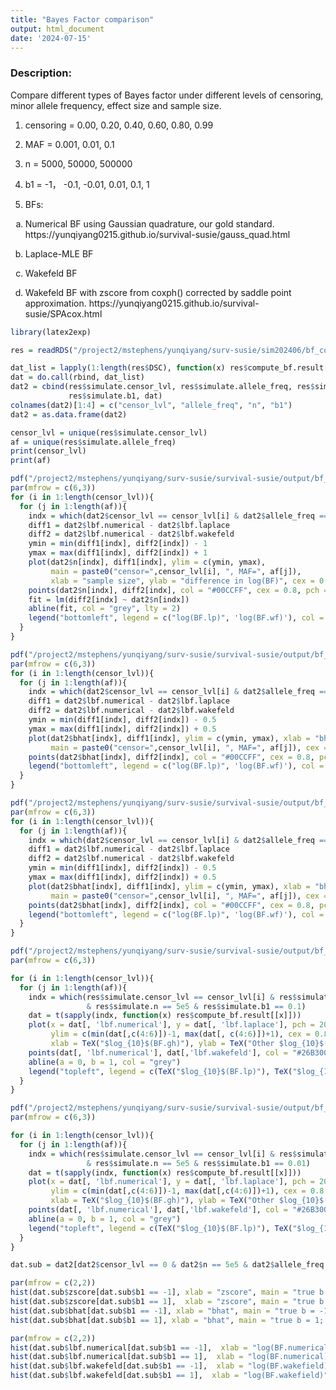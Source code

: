 ```yaml
---
title: "Bayes Factor comparison"
output: html_document
date: '2024-07-15'
---
```



### Description:

Compare different types of Bayes factor under different levels of censoring, minor allele frequency, effect size and sample size. 

1. censoring = 0.00, 0.20, 0.40, 0.60, 0.80, 0.99

2. MAF = 0.001, 0.01, 0.1

3. n = 5000, 50000, 500000

4. b1 = -1， -0.1, -0.01, 0.01, 0.1, 1

5. BFs: 

(a) Numerical BF using Gaussian quadrature, our gold standard. https://yunqiyang0215.github.io/survival-susie/gauss_quad.html

(b) Laplace-MLE BF

(c) Wakefeld BF

(d) Wakefeld BF with zscore from coxph() corrected by saddle point approximation. https://yunqiyang0215.github.io/survival-susie/SPAcox.html

```r
library(latex2exp)
```

```r
res = readRDS("/project2/mstephens/yunqiyang/surv-susie/sim202406/bf_comparison0712/res_bf.rds")
```


```r
dat_list = lapply(1:length(res$DSC), function(x) res$compute_bf.result[[x]])
dat = do.call(rbind, dat_list)
dat2 = cbind(res$simulate.censor_lvl, res$simulate.allele_freq, res$simulate.n, 
             res$simulate.b1, dat)
colnames(dat2)[1:4] = c("censor_lvl", "allele_freq", "n", "b1")
dat2 = as.data.frame(dat2)
```

```r
censor_lvl = unique(res$simulate.censor_lvl)
af = unique(res$simulate.allele_freq)
print(censor_lvl)
print(af)
```

```r
pdf("/project2/mstephens/yunqiyang/surv-susie/survival-susie/output/bf_different_n_large_b.pdf", width = 8, height = 18)
par(mfrow = c(6,3))
for (i in 1:length(censor_lvl)){
  for (j in 1:length(af)){
    indx = which(dat2$censor_lvl == censor_lvl[i] & dat2$allele_freq == af[j] & dat2$b1 == 1)
    diff1 = dat2$lbf.numerical - dat2$lbf.laplace
    diff2 = dat2$lbf.numerical - dat2$lbf.wakefeld
    ymin = min(diff1[indx], diff2[indx]) - 1
    ymax = max(diff1[indx], diff2[indx]) + 1
    plot(dat2$n[indx], diff1[indx], ylim = c(ymin, ymax),
         main = paste0("censor=",censor_lvl[i], ", MAF=", af[j]),
         xlab = "sample size", ylab = "difference in log(BF)", cex = 0.8, pch = 20)
    points(dat2$n[indx], diff2[indx], col = "#00CCFF", cex = 0.8, pch = 20)
    fit = lm(diff2[indx] ~ dat2$n[indx])
    abline(fit, col = "grey", lty = 2) 
    legend("bottomleft", legend = c("log(BF.lp)", 'log(BF.wf)'), col = c(1, "#00CCFF"), pch = 20, cex = 0.8)
  }
}
```

```r
pdf("/project2/mstephens/yunqiyang/surv-susie/survival-susie/output/bf_different_bhat_small_n.pdf", width = 8, height = 18)
par(mfrow = c(6,3))
for (i in 1:length(censor_lvl)){
  for (j in 1:length(af)){
    indx = which(dat2$censor_lvl == censor_lvl[i] & dat2$allele_freq == af[j] & dat2$n == 5e3)
    diff1 = dat2$lbf.numerical - dat2$lbf.laplace
    diff2 = dat2$lbf.numerical - dat2$lbf.wakefeld
    ymin = min(diff1[indx], diff2[indx]) - 0.5
    ymax = max(diff1[indx], diff2[indx]) + 0.5
    plot(dat2$bhat[indx], diff1[indx], ylim = c(ymin, ymax), xlab = "bhat", ylab = "difference in log(BF)",
         main = paste0("censor=",censor_lvl[i], ", MAF=", af[j]), cex = 0.8, pch = 20)
    points(dat2$bhat[indx], diff2[indx], col = "#00CCFF", cex = 0.8, pch = 20)
    legend("bottomleft", legend = c("log(BF.lp)", 'log(BF.wf)'), col = c(1, "#00CCFF"), pch = 20, cex = 0.8)
  }
}

```

```r
pdf("/project2/mstephens/yunqiyang/surv-susie/survival-susie/output/bf_different_bhat_large_n.pdf", width = 8, height = 18)
par(mfrow = c(6,3))
for (i in 1:length(censor_lvl)){
  for (j in 1:length(af)){
    indx = which(dat2$censor_lvl == censor_lvl[i] & dat2$allele_freq == af[j] & dat2$n == 5e5)
    diff1 = dat2$lbf.numerical - dat2$lbf.laplace
    diff2 = dat2$lbf.numerical - dat2$lbf.wakefeld
    ymin = min(diff1[indx], diff2[indx]) - 0.5
    ymax = max(diff1[indx], diff2[indx]) + 0.5
    plot(dat2$bhat[indx], diff1[indx], ylim = c(ymin, ymax), xlab = "bhat", ylab = "difference in log(BF)",
         main = paste0("censor=",censor_lvl[i], ", MAF=", af[j]), cex = 0.8, pch = 20)
    points(dat2$bhat[indx], diff2[indx], col = "#00CCFF", cex = 0.8, pch = 20)
    legend("bottomleft", legend = c("log(BF.lp)", 'log(BF.wf)'), col = c(1, "#00CCFF"), pch = 20, cex = 0.8)
  }
}

```


```r
pdf("/project2/mstephens/yunqiyang/surv-susie/survival-susie/output/bf_comparison_b_0.1_n_500000.pdf", width = 8, height = 18)
par(mfrow = c(6,3))

for (i in 1:length(censor_lvl)){
  for (j in 1:length(af)){
    indx = which(res$simulate.censor_lvl == censor_lvl[i] & res$simulate.allele_freq == af[j]
                 & res$simulate.n == 5e5 & res$simulate.b1 == 0.1)
    dat = t(sapply(indx, function(x) res$compute_bf.result[[x]]))
    plot(x = dat[, 'lbf.numerical'], y = dat[, 'lbf.laplace'], pch = 20, main = paste0("censor=",censor_lvl[i], ", MAF=", af[j]),
         ylim = c(min(dat[,c(4:6)])-1, max(dat[, c(4:6)])+1), cex = 0.8,
         xlab = TeX("$log_{10}$(BF.gh)"), ylab = TeX("Other $log_{10}$(BFs)"))
    points(dat[, 'lbf.numerical'], dat[,'lbf.wakefeld'], col = "#26B300", pch = 20, cex = 0.8)
    abline(a = 0, b = 1, col = "grey")
    legend("topleft", legend = c(TeX("$log_{10}$(BF.lp)"), TeX("$log_{10}$(BF.wf)")), col = c(1, "#26B300"), pch = 20, cex = 0.8)
  }
}
```

```r
pdf("/project2/mstephens/yunqiyang/surv-susie/survival-susie/output/bf_comparison_b_0.01_n_500000.pdf", width = 8, height = 18)
par(mfrow = c(6,3))

for (i in 1:length(censor_lvl)){
  for (j in 1:length(af)){
    indx = which(res$simulate.censor_lvl == censor_lvl[i] & res$simulate.allele_freq == af[j]
                 & res$simulate.n == 5e5 & res$simulate.b1 == 0.01)
    dat = t(sapply(indx, function(x) res$compute_bf.result[[x]]))
    plot(x = dat[, 'lbf.numerical'], y = dat[, 'lbf.laplace'], pch = 20, main = paste0("censor=",censor_lvl[i], ", MAF=", af[j]),
         ylim = c(min(dat[,c(4:6)])-1, max(dat[,c(4:6)])+1), cex = 0.8,
         xlab = TeX("$log_{10}$(BF.gh)"), ylab = TeX("Other $log_{10}$(BFs)"))
    points(dat[, 'lbf.numerical'], dat[,'lbf.wakefeld'], col = "#26B300", pch = 20, cex = 0.8)
    abline(a = 0, b = 1, col = "grey")
    legend("topleft", legend = c(TeX("$log_{10}$(BF.lp)"), TeX("$log_{10}$(BF.wf)")), col = c(1, "#26B300"), pch = 20, cex = 0.8)
  }
}
```

```r
dat.sub = dat2[dat2$censor_lvl == 0 & dat2$n == 5e5 & dat2$allele_freq == 0.1, ]
```

```r
par(mfrow = c(2,2))
hist(dat.sub$zscore[dat.sub$b1 == -1], xlab = "zscore", main = "true b = -1; MAF = 0.1; n = 5e5; no censor")
hist(dat.sub$zscore[dat.sub$b1 == 1],  xlab = "zscore", main = "true b = 1; MAF = 0.1; n = 5e5; no censor")
hist(dat.sub$bhat[dat.sub$b1 == -1], xlab = "bhat", main = "true b = -1; MAF = 0.1; n = 5e5; no censor")
hist(dat.sub$bhat[dat.sub$b1 == 1], xlab = "bhat", main = "true b = 1; MAF = 0.1; n = 5e5; no censor")
```

```r
par(mfrow = c(2,2))
hist(dat.sub$lbf.numerical[dat.sub$b1 == -1],  xlab = "log(BF.numerical)", main = "true b = -1; MAF = 0.1; n = 5e5; no censor")
hist(dat.sub$lbf.numerical[dat.sub$b1 == 1],  xlab = "log(BF.numerical)", main = "true b = 1; MAF = 0.1; n = 5e5; no censor")
hist(dat.sub$lbf.wakefeld[dat.sub$b1 == -1],  xlab = "log(BF.wakefield)", main = "true b = -1; MAF = 0.1; n = 5e5; no censor")
hist(dat.sub$lbf.wakefeld[dat.sub$b1 == 1],  xlab = "log(BF.wakefield)", main = "true b = 1; MAF = 0.1; n = 5e5; no censor")
```

